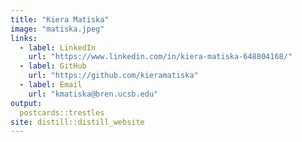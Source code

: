 ```yaml
---
title: "Kiera Matiska"
image: "matiska.jpeg"
links:
  - label: LinkedIn
    url: "https://www.linkedin.com/in/kiera-matiska-648804168/"
  - label: GitHub
    url: "https://github.com/kieramatiska"
  - label: Email
    url: "kmatiska@bren.ucsb.edu"
output:
  postcards::trestles
site: distill::distill_website
---
```

 
